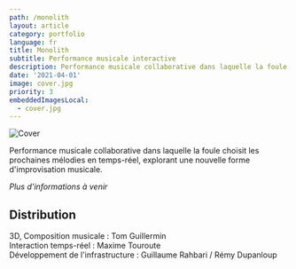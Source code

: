 ```yaml
---
path: /monolith
layout: article
category: portfolio
language: fr
title: Monolith
subtitle: Performance musicale interactive
description: Performance musicale collaborative dans laquelle la foule choisit les prochaines mélodies en temps-réel, explorant une nouvelle forme d'improvisation musicale.
date: '2021-04-01'
image: cover.jpg
priority: 3
embeddedImagesLocal:
  - cover.jpg
---
```


![Cover](cover.jpg)

Performance musicale collaborative dans laquelle la foule choisit les prochaines mélodies en temps-réel, explorant une nouvelle forme d'improvisation musicale.

_Plus d'informations à venir_

## Distribution

3D, Composition musicale : Tom Guillermin  
Interaction temps-réel : Maxime Touroute  
Développement de l'infrastructure : Guillaume Rahbari / Rémy Dupanloup

